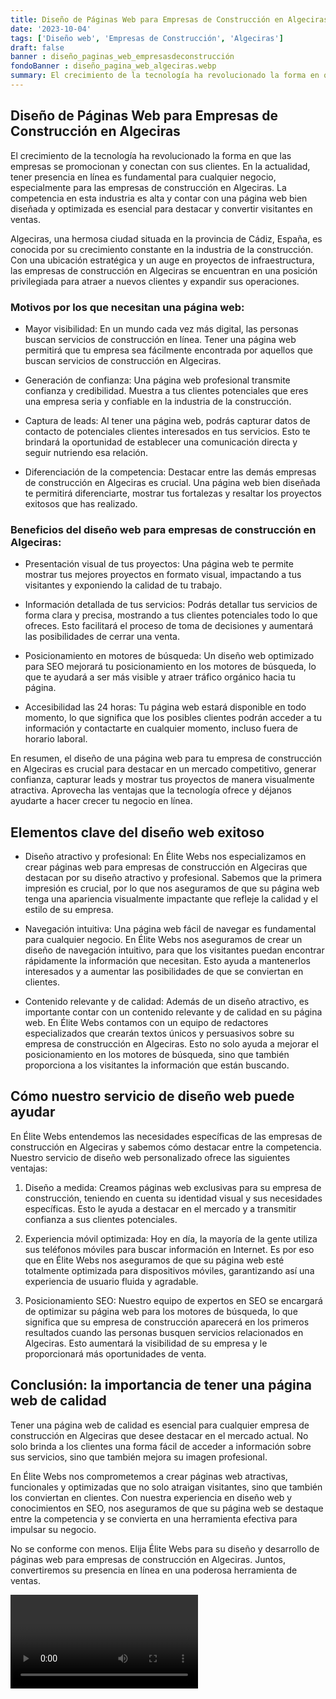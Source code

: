 ```yaml
---
title: Diseño de Páginas Web para Empresas de Construcción en Algeciras
date: '2023-10-04'
tags: ['Diseño web', 'Empresas de Construcción', 'Algeciras']
draft: false
banner : diseño_paginas_web_empresasdeconstrucción
fondoBanner : diseño_pagina_web_algeciras.webp
summary: El crecimiento de la tecnología ha revolucionado la forma en que las empresas se promocionan y conectan con sus clientes. En la actualidad, tener presencia en línea es fundamental para cualquier negocio, especialmente para las empresas de construcción en Algeciras. La competencia en esta industria es alta y contar con una página web bien diseñada y optimizada es esencial para destacar y convertir visitantes en ventas.
---
```


## Diseño de Páginas Web para Empresas de Construcción en Algeciras

El crecimiento de la tecnología ha revolucionado la forma en que las empresas se promocionan y conectan con sus clientes. En la actualidad, tener presencia en línea es fundamental para cualquier negocio, especialmente para las empresas de construcción en Algeciras. La competencia en esta industria es alta y contar con una página web bien diseñada y optimizada es esencial para destacar y convertir visitantes en ventas.

Algeciras, una hermosa ciudad situada en la provincia de Cádiz, España, es conocida por su crecimiento constante en la industria de la construcción. Con una ubicación estratégica y un auge en proyectos de infraestructura, las empresas de construcción en Algeciras se encuentran en una posición privilegiada para atraer a nuevos clientes y expandir sus operaciones.

### Motivos por los que necesitan una página web:

- Mayor visibilidad: En un mundo cada vez más digital, las personas buscan servicios de construcción en línea. Tener una página web permitirá que tu empresa sea fácilmente encontrada por aquellos que buscan servicios de construcción en Algeciras.

- Generación de confianza: Una página web profesional transmite confianza y credibilidad. Muestra a tus clientes potenciales que eres una empresa seria y confiable en la industria de la construcción.

- Captura de leads: Al tener una página web, podrás capturar datos de contacto de potenciales clientes interesados en tus servicios. Esto te brindará la oportunidad de establecer una comunicación directa y seguir nutriendo esa relación.

- Diferenciación de la competencia: Destacar entre las demás empresas de construcción en Algeciras es crucial. Una página web bien diseñada te permitirá diferenciarte, mostrar tus fortalezas y resaltar los proyectos exitosos que has realizado.

### Beneficios del diseño web para empresas de construcción en Algeciras:

- Presentación visual de tus proyectos: Una página web te permite mostrar tus mejores proyectos en formato visual, impactando a tus visitantes y exponiendo la calidad de tu trabajo.

- Información detallada de tus servicios: Podrás detallar tus servicios de forma clara y precisa, mostrando a tus clientes potenciales todo lo que ofreces. Esto facilitará el proceso de toma de decisiones y aumentará las posibilidades de cerrar una venta.

- Posicionamiento en motores de búsqueda: Un diseño web optimizado para SEO mejorará tu posicionamiento en los motores de búsqueda, lo que te ayudará a ser más visible y atraer tráfico orgánico hacia tu página.

- Accesibilidad las 24 horas: Tu página web estará disponible en todo momento, lo que significa que los posibles clientes podrán acceder a tu información y contactarte en cualquier momento, incluso fuera de horario laboral.

En resumen, el diseño de una página web para tu empresa de construcción en Algeciras es crucial para destacar en un mercado competitivo, generar confianza, capturar leads y mostrar tus proyectos de manera visualmente atractiva. Aprovecha las ventajas que la tecnología ofrece y déjanos ayudarte a hacer crecer tu negocio en línea.

<GifSeo />

<Cta />

## Elementos clave del diseño web exitoso

- Diseño atractivo y profesional: En Élite Webs nos especializamos en crear páginas web para empresas de construcción en Algeciras que destacan por su diseño atractivo y profesional. Sabemos que la primera impresión es crucial, por lo que nos aseguramos de que su página web tenga una apariencia visualmente impactante que refleje la calidad y el estilo de su empresa.

- Navegación intuitiva: Una página web fácil de navegar es fundamental para cualquier negocio. En Élite Webs nos aseguramos de crear un diseño de navegación intuitivo, para que los visitantes puedan encontrar rápidamente la información que necesitan. Esto ayuda a mantenerlos interesados ​​y a aumentar las posibilidades de que se conviertan en clientes.

- Contenido relevante y de calidad: Además de un diseño atractivo, es importante contar con un contenido relevante y de calidad en su página web. En Élite Webs contamos con un equipo de redactores especializados que crearán textos únicos y persuasivos sobre su empresa de construcción en Algeciras. Esto no solo ayuda a mejorar el posicionamiento en los motores de búsqueda, sino que también proporciona a los visitantes la información que están buscando.

## Cómo nuestro servicio de diseño web puede ayudar

En Élite Webs entendemos las necesidades específicas de las empresas de construcción en Algeciras y sabemos cómo destacar entre la competencia. Nuestro servicio de diseño web personalizado ofrece las siguientes ventajas:

1. Diseño a medida: Creamos páginas web exclusivas para su empresa de construcción, teniendo en cuenta su identidad visual y sus necesidades específicas. Esto le ayuda a destacar en el mercado y a transmitir confianza a sus clientes potenciales.

2. Experiencia móvil optimizada: Hoy en día, la mayoría de la gente utiliza sus teléfonos móviles para buscar información en Internet. Es por eso que en Élite Webs nos aseguramos de que su página web esté totalmente optimizada para dispositivos móviles, garantizando así una experiencia de usuario fluida y agradable.

3. Posicionamiento SEO: Nuestro equipo de expertos en SEO se encargará de optimizar su página web para los motores de búsqueda, lo que significa que su empresa de construcción aparecerá en los primeros resultados cuando las personas busquen servicios relacionados en Algeciras. Esto aumentará la visibilidad de su empresa y le proporcionará más oportunidades de venta.

## Conclusión: la importancia de tener una página web de calidad

Tener una página web de calidad es esencial para cualquier empresa de construcción en Algeciras que desee destacar en el mercado actual. No solo brinda a los clientes una forma fácil de acceder a información sobre sus servicios, sino que también mejora su imagen profesional.

En Élite Webs nos comprometemos a crear páginas web atractivas, funcionales y optimizadas que no solo atraigan visitantes, sino que también los conviertan en clientes. Con nuestra experiencia en diseño web y conocimientos en SEO, nos aseguramos de que su página web se destaque entre la competencia y se convierta en una herramienta efectiva para impulsar su negocio.

No se conforme con menos. Elija Élite Webs para su diseño y desarrollo de páginas web para empresas de construcción en Algeciras. Juntos, convertiremos su presencia en línea en una poderosa herramienta de ventas.

<Video />

<CtaBot job='Empresas de Construcción' city='Algeciras'/>

<Gmaps query='Algeciras+españa+maps' />